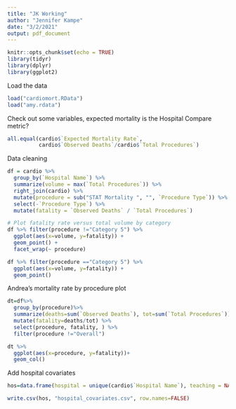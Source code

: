 ```yaml
---
title: "JK Working"
author: "Jennifer Kampe"
date: "3/2/2021"
output: pdf_document
---
```


```r
knitr::opts_chunk$set(echo = TRUE)
library(tidyr)
library(dplyr)
library(ggplot2)
```

Load the data
```r
load("cardiomort.RData")
load("amy.rdata")
```

Check out some variables, expected mortality is the Hospital Compare metric?
```r
all.equal(cardio$`Expected Mortality Rate`, 
          cardio$`Observed Deaths`/cardio$`Total Procedures`)
```

Data cleaning
```r
df = cardio %>%
  group_by(`Hospital Name`) %>%
  summarize(volume = max(`Total Procedures`)) %>%
  right_join(cardio) %>%
  mutate(procedure = sub("STAT Mortality ", "", `Procedure Type`)) %>%
  select(-`Procedure Type`) %>%
  mutate(fatality = `Observed Deaths` / `Total Procedures`)

# Plot fatality rate versus total volume by category
df %>% filter(procedure !="Category 5") %>%
  ggplot(aes(x=volume, y=fatality)) + 
  geom_point() + 
  facet_wrap(~ procedure)

df %>% filter(procedure =="Category 5") %>%
  ggplot(aes(x=volume, y=fatality)) + 
  geom_point() 
```

Andrea's mortality rate by procedure plot
```r
dt=df%>%
  group_by(procedure)%>%
  summarize(deaths=sum(`Observed Deaths`), tot=sum(`Total Procedures`))%>%
  mutate(fatality=deaths/tot) %>%
  select(procedure, fatality, ) %>%
  filter(procedure !="Overall")

dt %>%
  ggplot(aes(x=procedure, y=fatality))+
  geom_col() 


```

Add hospital covariates
```r
hos=data.frame(hospital = unique(cardio$`Hospital Name`), teaching = NA, trauma_level = NA, helipad=NA, ped_trauma_level = NA, nbeds = NA, npediatricbeds=NA, nbassinets=NA, rural = NA, nicu = NA, nicu_level = NA, top50_ped_anyspecialty= NA, top50_ped_cardio = NA, rank_ped_cardio = NA, top50_ped_pulm = NA, rank_ped_pulm = NA)

write.csv(hos, "hospital_covariates.csv", row.names=FALSE)
```
